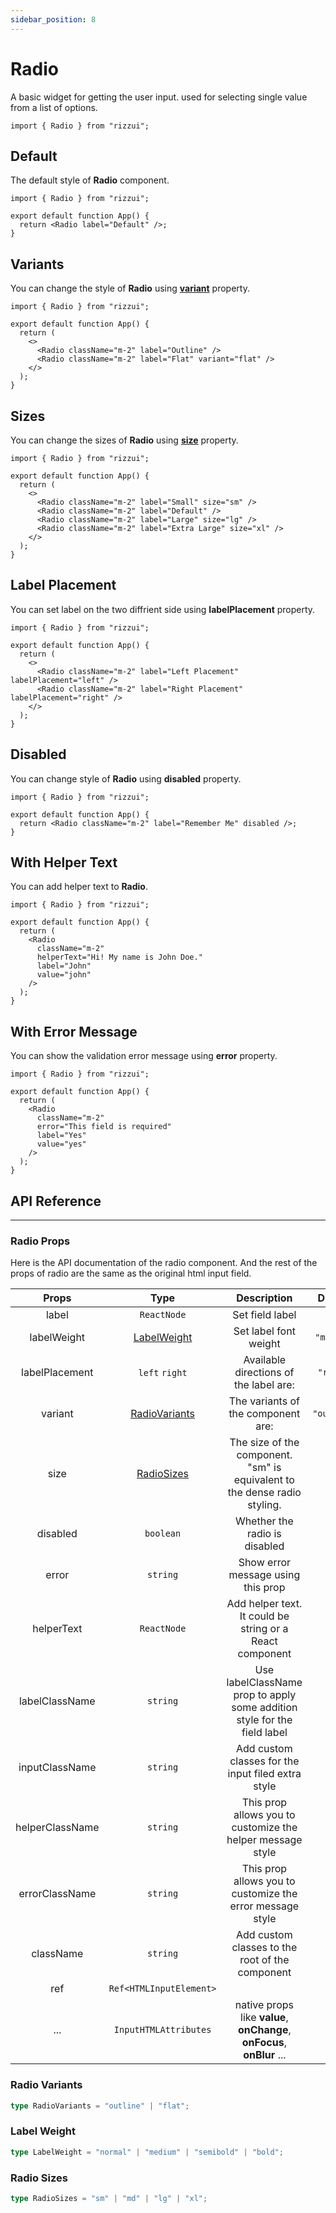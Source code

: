 ```yaml
---
sidebar_position: 8
---
```



# Radio

A basic widget for getting the user input. used for selecting single value from a list of options.

```tsx
import { Radio } from "rizzui";
```

<div className="mb-20 md:mb-28" />

## Default

The default style of **Radio** component.

<Paper className="text-gray-900">
  <Radio label="Default" />
</Paper>

```tsx
import { Radio } from "rizzui";

export default function App() {
  return <Radio label="Default" />;
}
```

<div className="mb-16" />

## Variants

You can change the style of **Radio** using [**variant**](#radio-variants) property.

<Paper className="flex-row justify-around gap-4 flex-wrap text-gray-900">
  <Radio className="m-2" label="Outline" />
  <Radio className="m-2" label="Flat" variant="flat" />
</Paper>

```tsx
import { Radio } from "rizzui";

export default function App() {
  return (
    <>
      <Radio className="m-2" label="Outline" />
      <Radio className="m-2" label="Flat" variant="flat" />
    </>
  );
}
```

<div className="mb-16" />

## Sizes

You can change the sizes of **Radio** using [**size**](#radio-sizes) property.

<Paper className="flex-row justify-around gap-4 flex-wrap text-gray-900">
  <Radio className="m-2" label="Small" size="sm" />
  <Radio className="m-2" label="Default" />
  <Radio className="m-2" label="Large" size="lg" />
  <Radio className="m-2" label="Extra Large" size="xl" />
</Paper>

```tsx
import { Radio } from "rizzui";

export default function App() {
  return (
    <>
      <Radio className="m-2" label="Small" size="sm" />
      <Radio className="m-2" label="Default" />
      <Radio className="m-2" label="Large" size="lg" />
      <Radio className="m-2" label="Extra Large" size="xl" />
    </>
  );
}
```

<div className="mb-16" />

## Label Placement

You can set label on the two diffrient side using **labelPlacement** property.

<Paper className="flex-row flex-wrap justify-around gap-4 text-gray-900">
  <Radio className="m-2" label="Left Placement" labelPlacement="left" />
  <Radio className="m-2" label="Right Placement" labelPlacement="right" />
</Paper>

```tsx
import { Radio } from "rizzui";

export default function App() {
  return (
    <>
      <Radio className="m-2" label="Left Placement" labelPlacement="left" />
      <Radio className="m-2" label="Right Placement" labelPlacement="right" />
    </>
  );
}
```

<div className="mb-16" />

## Disabled

You can change style of **Radio** using **disabled** property.

<Paper className="text-gray-900">
  <Radio className="m-2" label="Remember Me" disabled />
</Paper>

```tsx
import { Radio } from "rizzui";

export default function App() {
  return <Radio className="m-2" label="Remember Me" disabled />;
}
```

<div className="mb-16" />

## With Helper Text

You can add helper text to **Radio**.

<Paper className="text-gray-900">
  <Radio
    className="m-2"
    helperText="Hi! My name is John Doe."
    label="John"
    value="john"
  />
</Paper>

```tsx
import { Radio } from "rizzui";

export default function App() {
  return (
    <Radio
      className="m-2"
      helperText="Hi! My name is John Doe."
      label="John"
      value="john"
    />
  );
}
```

<div className="mb-16" />

## With Error Message

You can show the validation error message using **error** property.

<Paper className="text-gray-900">
  <Radio
    className="m-2"
    error="This field is required"
    label="Yes"
    value="yes"
  />
</Paper>

```tsx
import { Radio } from "rizzui";

export default function App() {
  return (
    <Radio
      className="m-2"
      error="This field is required"
      label="Yes"
      value="yes"
    />
  );
}
```

<div className="mb-20" />

## API Reference

<hr />

<div className="mb-10" />

### Radio Props

Here is the API documentation of the radio component. And the rest of the props of radio are the same as the original html input field.

<div className="overflow-x-auto">

|      Props      |               Type               |                                   Description                                    |   Default   |
| :-------------: | :------------------------------: | :------------------------------------------------------------------------------: | :---------: |
|      label      |           `ReactNode`            |                                 Set field label                                  |    \_\_     |
|   labelWeight   |   [LabelWeight](#label-weight)   |                              Set label font weight                               | `"medium"`  |
| labelPlacement  |          `left` `right`          |                      Available directions of the label are:                      |  `"right"`  |
|     variant     | [RadioVariants](#radio-variants) |                        The variants of the component are:                        | `"outline"` |
|      size       |    [RadioSizes](#radio-sizes)    | The size of the component. <br /> "sm" is equivalent to the dense radio styling. |   `"md"`    |
|    disabled     |            `boolean`             |                          Whether the radio is disabled                           |    \_\_     |
|      error      |             `string`             |                        Show error message using this prop                        |    \_\_     |
|   helperText    |           `ReactNode`            |             Add helper text. It could be string or a React component             |    \_\_     |
| labelClassName  |             `string`             |     Use labelClassName prop to apply some addition style for the field label     |    \_\_     |
| inputClassName  |             `string`             |                Add custom classes for the input filed extra style                |    \_\_     |
| helperClassName |             `string`             |            This prop allows you to customize the helper message style            |    \_\_     |
| errorClassName  |             `string`             |            This prop allows you to customize the error message style             |    \_\_     |
|    className    |             `string`             |                 Add custom classes to the root of the component                  |    \_\_     |
|       ref       |     `Ref<HTMLInputElement>`      |                                                                                  |    \_\_     |
|       ...       |      `InputHTMLAttributes`       |      native props like **value**, **onChange**, **onFocus**, **onBlur** ...      |    \_\_     |

</div>

<div className="mb-10" />

### Radio Variants

```ts
type RadioVariants = "outline" | "flat";
```

<div className="mb-10" />

### Label Weight

```ts
type LabelWeight = "normal" | "medium" | "semibold" | "bold";
```

<div className="mb-10" />

### Radio Sizes

```ts
type RadioSizes = "sm" | "md" | "lg" | "xl";
```
